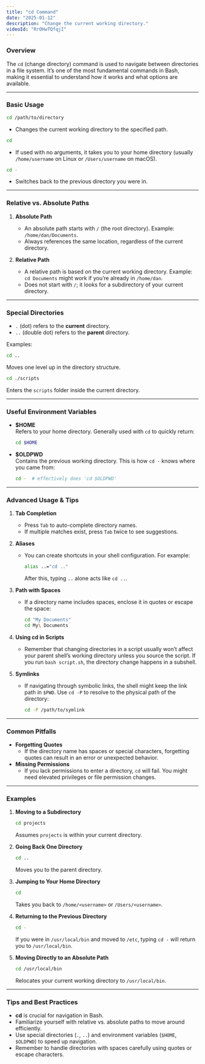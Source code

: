 ```yaml
---
title: "cd Command"
date: "2025-01-12"
description: "Change the current working directory."
videoId: "RrOHwTQfqjI"
---
```


### Overview

The `cd` (change directory) command is used to navigate between directories in a file system. It’s one of the most fundamental commands in Bash, making it essential to understand how it works and what options are available.

---

### Basic Usage

```bash
cd /path/to/directory
```
- Changes the current working directory to the specified path.

```bash
cd
```
- If used with no arguments, it takes you to your home directory (usually `/home/username` on Linux or `/Users/username` on macOS).

```bash
cd -
```
- Switches back to the previous directory you were in.

---

### Relative vs. Absolute Paths

1. **Absolute Path**  
   - An absolute path starts with `/` (the root directory). Example: `/home/dan/Documents`.
   - Always references the same location, regardless of the current directory.

2. **Relative Path**  
   - A relative path is based on the current working directory. Example: `cd Documents` might work if you’re already in `/home/dan`.
   - Does not start with `/`; it looks for a subdirectory of your current directory.

---

### Special Directories

- `.` (dot) refers to the **current** directory.  
- `..` (double dot) refers to the **parent** directory.  

Examples:
```bash
cd ..
```
Moves one level up in the directory structure.

```bash
cd ./scripts
```
Enters the `scripts` folder inside the current directory.

---

### Useful Environment Variables

- **$HOME**  
  Refers to your home directory. Generally used with `cd` to quickly return:
  ```bash
  cd $HOME
  ```
- **$OLDPWD**  
  Contains the previous working directory. This is how `cd -` knows where you came from:
  ```bash
  cd -  # effectively does 'cd $OLDPWD'
  ```

---

### Advanced Usage & Tips

1. **Tab Completion**  
   - Press `Tab` to auto-complete directory names.
   - If multiple matches exist, press `Tab` twice to see suggestions.

2. **Aliases**  
   - You can create shortcuts in your shell configuration. For example:
     ```bash
     alias ..="cd .."
     ```
     After this, typing `..` alone acts like `cd ..`.

3. **Path with Spaces**  
   - If a directory name includes spaces, enclose it in quotes or escape the space:
     ```bash
     cd "My Documents"
     cd My\ Documents
     ```
4. **Using cd in Scripts**  
   - Remember that changing directories in a script usually won’t affect your parent shell’s working directory unless you source the script. If you run `bash script.sh`, the directory change happens in a subshell.

5. **Symlinks**  
   - If navigating through symbolic links, the shell might keep the link path in `$PWD`. Use `cd -P` to resolve to the physical path of the directory:
     ```bash
     cd -P /path/to/symlink
     ```

---

### Common Pitfalls

- **Forgetting Quotes**  
  - If the directory name has spaces or special characters, forgetting quotes can result in an error or unexpected behavior.
- **Missing Permissions**  
  - If you lack permissions to enter a directory, `cd` will fail. You might need elevated privileges or file permission changes.

---

### Examples

1. **Moving to a Subdirectory**  
   ```bash
   cd projects
   ```
   Assumes `projects` is within your current directory.

2. **Going Back One Directory**  
   ```bash
   cd ..
   ```
   Moves you to the parent directory.

3. **Jumping to Your Home Directory**  
   ```bash
   cd
   ```
   Takes you back to `/home/<username>` or `/Users/<username>`.

4. **Returning to the Previous Directory**  
   ```bash
   cd -
   ```
   If you were in `/usr/local/bin` and moved to `/etc`, typing `cd -` will return you to `/usr/local/bin`.

5. **Moving Directly to an Absolute Path**  
   ```bash
   cd /usr/local/bin
   ```
   Relocates your current working directory to `/usr/local/bin`.

---

### Tips and Best Practices

- **cd** is crucial for navigation in Bash.
- Familiarize yourself with relative vs. absolute paths to move around efficiently.
- Use special directories (`.`, `..`) and environment variables (`$HOME`, `$OLDPWD`) to speed up navigation.
- Remember to handle directories with spaces carefully using quotes or escape characters.